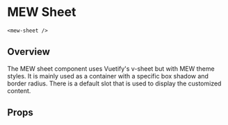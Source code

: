 

# MEW Sheet
`<mew-sheet />`

## Overview
The MEW sheet component uses Vuetify's v-sheet but with MEW theme styles.
It is mainly used as a container with a specific box shadow and border radius. There is a default
slot that is used to display the customized content. 

## Props
<Props of={MewSheet} />
<Preview><Story id="mewsheet--mew-sheet" /></Preview>

